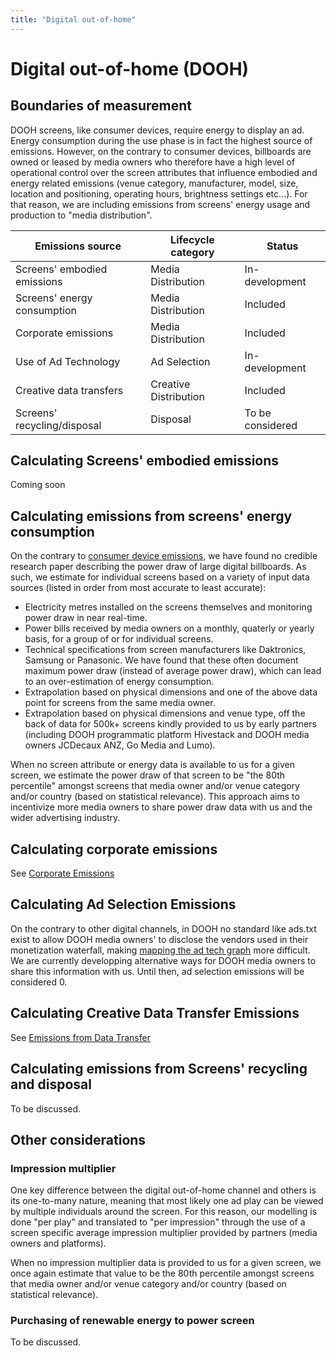 ```yaml
---
title: "Digital out-of-home"
---
```


# Digital out-of-home (DOOH)

## Boundaries of measurement

DOOH screens, like consumer devices, require energy to display an ad. Energy consumption during the use phase is in fact the highest source of emissions.
However, on the contrary to consumer devices, billboards are owned or leased by media owners who therefore have a high level of operational control over the screen attributes that influence embodied and energy related emissions (venue category, manufacturer, model, size, location and positioning, operating hours, brightness settings etc...). For that reason, we are including emissions from screens' energy usage and production to "media distribution".

| Emissions source            | Lifecycle category    | Status           |
| --------------------------- | --------------------- | ---------------- |
| Screens' embodied emissions | Media Distribution    | In-development   |
| Screens' energy consumption | Media Distribution    | Included         |
| Corporate emissions         | Media Distribution    | Included         |
| Use of Ad Technology        | Ad Selection          | In-development   |
| Creative data transfers     | Creative Distribution | Included         |
| Screens' recycling/disposal | Disposal              | To be considered |

## Calculating Screens' embodied emissions

Coming soon

## Calculating emissions from screens' energy consumption

On the contrary to [consumer device emissions](./consumer_devices), we have found no credible research paper describing the power draw of large digital billboards. As such, we estimate for individual screens based on a variety of input data sources (listed in order from most accurate to least accurate):

- Electricity metres installed on the screens themselves and monitoring power draw in near real-time.
- Power bills received by media owners on a monthly, quaterly or yearly basis, for a group of or for individual screens.
- Technical specifications from screen manufacturers like Daktronics, Samsung or Panasonic. We have found that these often document maximum power draw (instead of average power draw), which can lead to an over-estimation of energy consumption.
- Extrapolation based on physical dimensions and one of the above data point for screens from the same media owner.
- Extrapolation based on physical dimensions and venue type, off the back of data for 500k+ screens kindly provided to us by early partners (including DOOH programmatic platform Hivestack and DOOH media owners JCDecaux ANZ, Go Media and Lumo).

When no screen attribute or energy data is available to us for a given screen, we estimate the power draw of that screen to be "the 80th percentile" amongst screens that media owner and/or venue category and/or country (based on statistical relevance). This approach aims to incentivize more media owners to share power draw data with us and the wider advertising industry.

## Calculating corporate emissions

See [Corporate Emissions](./corporate_model)

## Calculating Ad Selection Emissions

On the contrary to other digital channels, in DOOH no standard like ads.txt exist to allow DOOH media owners' to disclose the vendors used in their monetization waterfall, making [mapping the ad tech graph](./publisher_model#mapping-the-ad-tech-graph) more difficult.
We are currently developping alternative ways for DOOH media owners to share this information with us. Until then, ad selection emissions will be considered 0.

## Calculating Creative Data Transfer Emissions

See [Emissions from Data Transfer](./data_tranfer)

## Calculating emissions from Screens' recycling and disposal

To be discussed.

## Other considerations

### Impression multiplier

One key difference between the digital out-of-home channel and others is its one-to-many nature, meaning that most likely one ad play can be viewed by multiple individuals around the screen.
For this reason, our modelling is done "per play" and translated to "per impression" through the use of a screen specific average impression multiplier provided by partners (media owners and platforms).

When no impression multiplier data is provided to us for a given screen, we once again estimate that value to be the 80th percentile amongst screens that media owner and/or venue category and/or country (based on statistical relevance).

### Purchasing of renewable energy to power screen

To be discussed.

